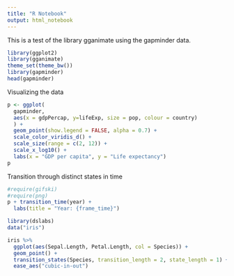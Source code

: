 ```yaml
---
title: "R Notebook"
output: html_notebook
---
```


This is a test of the library gganimate using the gapminder data.

```r
library(ggplot2)
library(gganimate)
theme_set(theme_bw())
library(gapminder)
head(gapminder)

```
Visualizing the data

```r
p <- ggplot(
  gapminder, 
  aes(x = gdpPercap, y=lifeExp, size = pop, colour = country)
  ) +
  geom_point(show.legend = FALSE, alpha = 0.7) +
  scale_color_viridis_d() +
  scale_size(range = c(2, 12)) +
  scale_x_log10() +
  labs(x = "GDP per capita", y = "Life expectancy")
p
```
 
 Transition through distinct states in time
```r
#require(gifski)
#require(png)
p + transition_time(year) + 
  labs(title = "Year: {frame_time}")
```
 
```r
library(dslabs)
data("iris")
```
 
```r
iris %>%
  ggplot(aes(Sepal.Length, Petal.Length, col = Species)) +
  geom_point() +
  transition_states(Species, transition_length = 2, state_length = 1) +
  ease_aes("cubic-in-out")
```
 
 